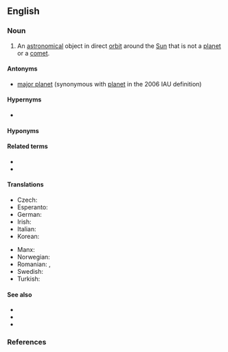 ==English==
{{wikipedia}}

===Noun===
{{en-noun}}

# {{lb|en|astronomy}} An [[astronomical]] object in direct [[orbit]] around the [[Sun]] that is not a [[planet]] or a [[comet]].

====Antonyms====
* {{gloss|an orbitally dominant planemo}} [[major planet]] (synonymous with [[planet]] in the 2006 IAU definition)

====Hypernyms====
* {{l|en|planet}} {{qualifier|structurally}}

====Hyponyms====
{{col4
|en|asteroid
|centaur
|dwarf planet
|Kuiper belt object
|trans-Neptunian object
|trojan
}}

====Related terms====
* {{l|en|giant planet}}
* {{l|en|planetary object}}

====Translations====
{{trans-top|celestial body}}
* Czech: {{t+|cs|planetka|f}}
* Esperanto: {{t|eo|planedeto}}
* German: {{t+|de|Kleinplanet|m}}
* Irish: {{t|ga|fophláinéad|m}}
* Italian: {{t+|it|pianetino|m}}
* Korean: {{t+|ko|소행성체|sc=Kore}}
{{trans-mid}}
* Manx: {{t|gv|mynphlanaid|m}}
* Norwegian: {{t|no|småplanet|m}}
* Romanian: {{t|ro|planetă minoră|f}}, {{t|ro|miniplanetă}}
* Swedish: {{t|sv|småplanet|c}}
* Turkish: {{t|tr|küçük gezegen}}
{{trans-bottom}}

====See also====
* {{l|en|planemo}}
* {{l|en|planetesimal}}
* {{l|en|planetoid}}

===References===
<references/>

{{topics|en|Types of planets}}